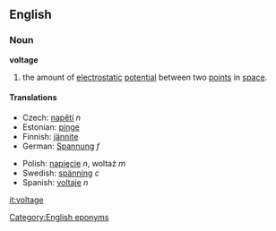 ==English==
===Noun===
'''voltage'''

#{{Physics}} the amount of [[electrostatic]] [[potential]] between two [[point]]s in [[space]].

====Translations====
{{top}}
*Czech: [[napětí]] ''n''
*Estonian: [[pinge]]
*Finnish: [[jännite]]
*German: [[Spannung]] ''f''
{{mid}}
*Polish: [[napięcie]] ''n'', woltaż ''m''
*Swedish: [[spänning]] ''c''
*Spanish: [[voltaje]] ''n''
{{bottom}}

[[Category:English eponyms]]

[[it:voltage]]